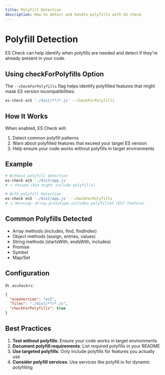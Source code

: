 ```yaml
---
title: Polyfill Detection
description: How to detect and handle polyfills with ES Check
---
```


# Polyfill Detection

ES Check can help identify when polyfills are needed and detect if they're already present in your code.

## Using checkForPolyfills Option

The `--checkForPolyfills` flag helps identify polyfilled features that might mask ES version incompatibilities:

```bash
es-check es5 './dist/**/*.js' --checkForPolyfills
```

## How It Works

When enabled, ES Check will:

1. Detect common polyfill patterns
2. Warn about polyfilled features that exceed your target ES version
3. Help ensure your code works without polyfills in target environments

## Example

```bash
# Without polyfill detection
es-check es5 './dist/app.js'
# ✓ Passed (but might include polyfills)

# With polyfill detection
es-check es5 './dist/app.js' --checkForPolyfills
# ⚠ Warning: Array.prototype.includes polyfilled (ES7 feature)
```

## Common Polyfills Detected

- Array methods (includes, find, findIndex)
- Object methods (assign, entries, values)
- String methods (startsWith, endsWith, includes)
- Promise
- Symbol
- Map/Set

## Configuration

In `.escheckrc`:

```json
{
  "ecmaVersion": "es5",
  "files": "./dist/**/*.js",
  "checkForPolyfills": true
}
```

## Best Practices

1. **Test without polyfills**: Ensure your code works in target environments
2. **Document polyfill requirements**: List required polyfills in your README
3. **Use targeted polyfills**: Only include polyfills for features you actually use
4. **Consider polyfill services**: Use services like polyfill.io for dynamic polyfilling
